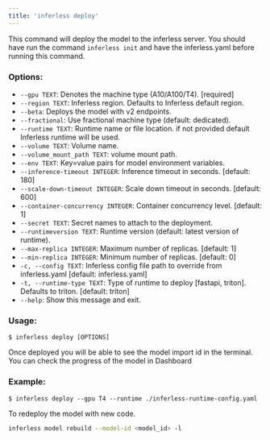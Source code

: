 ```yaml
---
title: 'inferless deploy'
---
```


This command will deploy the model to the inferless server. You should have run the command `inferless init` and have the inferless.yaml before running this command.

### Options:

- `--gpu TEXT`: Denotes the machine type (A10/A100/T4). [required]
- `--region TEXT`: Inferless region. Defaults to Inferless default region.
- `--beta`: Deploys the model with v2 endpoints.
- `--fractional`: Use fractional machine type (default: dedicated).
- `--runtime TEXT`: Runtime name or file location. if not provided default Inferless runtime will be used.
- `--volume TEXT`: Volume name.
- `--volume_mount_path TEXT`: volume mount path.
- `--env TEXT`: Key=value pairs for model environment variables.
- `--inference-timeout INTEGER`: Inference timeout in seconds. [default: 180]
- `--scale-down-timeout INTEGER`: Scale down timeout in seconds. [default: 600]
- `--container-concurrency INTEGER`: Container concurrency level. [default: 1]
- `--secret TEXT`: Secret names to attach to the deployment.
- `--runtimeversion TEXT`: Runtime version (default: latest version of runtime).
- `--max-replica INTEGER`: Maximum number of replicas. [default: 1]
- `--min-replica INTEGER`: Minimum number of replicas. [default: 0]
- `-c, --config TEXT`: Inferless config file path to override from inferless.yaml [default: inferless.yaml]
- `-t, --runtime-type TEXT`: Type of runtime to deploy [fastapi, triton]. Defaults to triton.  [default: triton]
- `--help`: Show this message and exit.

### Usage:

```console
$ inferless deploy [OPTIONS]
```

Once deployed you will be able to see the model import id in the terminal. You can check the progress of the model in Dashboard

### Example:

```console
$ inferless deploy --gpu T4 --runtime ./inferless-runtime-config.yaml
```

To redeploy the model with new code.

```bash
inferless model rebuild --model-id <model_id> -l
```
